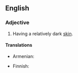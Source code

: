 ==English==

===Adjective===
{{en-adj|pos=[[dark]]-[[skinned]]}}

# Having a relatively dark [[skin]].

====Translations====
{{trans-top|having dark skin}}
* Armenian: {{t|hy|թուխ|tr=t’ux|sc=Armn}}
{{trans-mid}}
* Finnish: {{t-|fi|tummaihoinen}}
{{trans-bottom}}